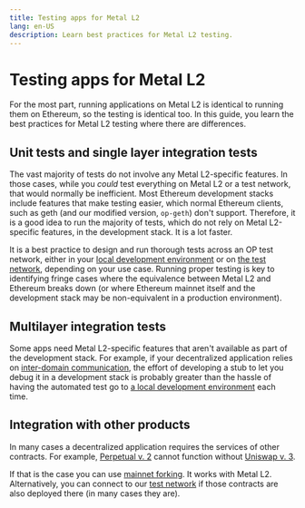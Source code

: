 ```yaml
---
title: Testing apps for Metal L2
lang: en-US
description: Learn best practices for Metal L2 testing.
---
```


# Testing apps for Metal L2

For the most part, running applications on Metal L2 is identical to running them on Ethereum, so the testing is identical too.
In this guide, you learn the best practices for Metal L2 testing where there are differences.

## Unit tests and single layer integration tests

The vast majority of tests do not involve any Metal L2-specific features.
In those cases, while you *could* test everything on Metal L2 or a test network, that would normally be inefficient.
Most Ethereum development stacks include features that make testing easier, which normal Ethereum clients, such as geth (and our modified version, `op-geth`) don't support.
Therefore, it is a good idea to run the majority of tests, which do not rely on Metal L2-specific features, in the development stack.
It is a lot faster.

It is a best practice to design and run thorough tests across an OP test network, either in your [local development environment](dev-node) or on [the test network](/chain/networks#op-sepolia), depending on your use case.
Running proper testing is key to identifying fringe cases where the equivalence between Metal L2 and Ethereum breaks down (or where Ethereum mainnet itself and the development stack may be non-equivalent in a production environment).

## Multilayer integration tests

Some apps need Metal L2-specific features that aren't available as part of the development stack.
For example, if your decentralized application relies on [inter-domain communication](/builders/app-developers/bridging/messaging), the effort of developing a stub to let you debug it in a development stack is probably greater than the hassle of having the automated test go to [a local development environment](dev-node) each time.

## Integration with other products

In many cases a decentralized application requires the services of other contracts.
For example, [Perpetual v. 2](https://docs.perp.com/docs/guides/integration-guide) cannot function without [Uniswap v. 3](https://uniswap.org/blog/uniswap-v3).

If that is the case you can use [mainnet forking](https://hardhat.org/hardhat-network/guides/mainnet-forking.html).
It works with Metal L2.
Alternatively, you can connect to our [test network](/chain/networks#op-sepolia) if those contracts are also deployed there (in many cases they are).
